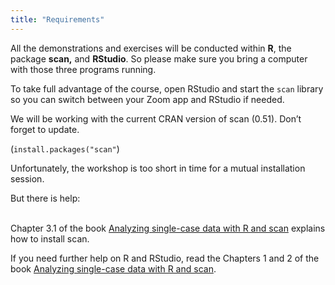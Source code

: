 ---
title: "Requirements"
---

All the demonstrations and exercises will be conducted within **R**, the package **scan,** and **RStudio**. So please make sure you bring a computer with those three programs running.

To take full advantage of the course, open RStudio and start the `scan` library so you can switch between your Zoom app and RStudio if needed.

We will be working with the current CRAN version of scan (0.51). Don't forget to update.

(`install.packages("scan"`)

Unfortunately, the workshop is too short in time for a mutual installation session.

But there is help:

\
Chapter 3.1 of the book [Analyzing single-case data with R and scan](https://jazznbass.github.io/scan-Book/the-scan-package.html#installing-the-scan-package) explains how to install scan.

If you need further help on R and RStudio, read the Chapters 1 and 2 of the book [Analyzing single-case data with R and scan](https://jazznbass.github.io/scan-Book/).
